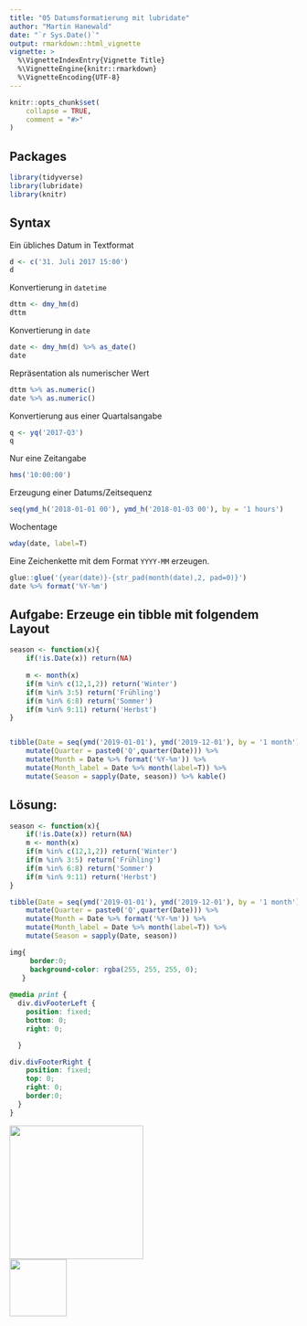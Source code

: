 ```yaml
---
title: "05 Datumsformatierung mit lubridate"
author: "Martin Hanewald"
date: "`r Sys.Date()`"
output: rmarkdown::html_vignette
vignette: >
  %\VignetteIndexEntry{Vignette Title}
  %\VignetteEngine{knitr::rmarkdown}
  %\VignetteEncoding{UTF-8}
---
```

    
```r
knitr::opts_chunk$set(
    collapse = TRUE,
    comment = "#>"
)
```

## Packages

```r
library(tidyverse)
library(lubridate)
library(knitr)
```

## Syntax

Ein übliches Datum in Textformat
```r
d <- c('31. Juli 2017 15:00')
d
```

Konvertierung in `datetime`
```r
dttm <- dmy_hm(d)
dttm
```


Konvertierung in `date`
```r
date <- dmy_hm(d) %>% as_date()
date
```

Repräsentation als numerischer Wert
```r
dttm %>% as.numeric()
date %>% as.numeric()
```

Konvertierung aus einer Quartalsangabe
```r
q <- yq('2017-Q3')
q
```

Nur eine Zeitangabe
```r
hms('10:00:00')
```

Erzeugung einer Datums/Zeitsequenz
```r
seq(ymd_h('2018-01-01 00'), ymd_h('2018-01-03 00'), by = '1 hours')
```

Wochentage
```r
wday(date, label=T)
```

Eine Zeichenkette mit dem Format `YYYY-MM` erzeugen.
```r
glue::glue('{year(date)}-{str_pad(month(date),2, pad=0)}')
date %>% format('%Y-%m')
```


## Aufgabe: Erzeuge ein tibble mit folgendem Layout 

```r
season <- function(x){
    if(!is.Date(x)) return(NA)
    
    m <- month(x)
    if(m %in% c(12,1,2)) return('Winter')
    if(m %in% 3:5) return('Frühling')
    if(m %in% 6:8) return('Sommer')
    if(m %in% 9:11) return('Herbst')
}


tibble(Date = seq(ymd('2019-01-01'), ymd('2019-12-01'), by = '1 month')) %>% 
    mutate(Quarter = paste0('Q',quarter(Date))) %>% 
    mutate(Month = Date %>% format('%Y-%m')) %>% 
    mutate(Month_label = Date %>% month(label=T)) %>% 
    mutate(Season = sapply(Date, season)) %>% kable()
```

## Lösung:

```r
season <- function(x){
    if(!is.Date(x)) return(NA)
    m <- month(x)
    if(m %in% c(12,1,2)) return('Winter')
    if(m %in% 3:5) return('Frühling')
    if(m %in% 6:8) return('Sommer')
    if(m %in% 9:11) return('Herbst')
}

tibble(Date = seq(ymd('2019-01-01'), ymd('2019-12-01'), by = '1 month')) %>% 
    mutate(Quarter = paste0('Q',quarter(Date))) %>% 
    mutate(Month = Date %>% format('%Y-%m')) %>% 
    mutate(Month_label = Date %>% month(label=T)) %>% 
    mutate(Season = sapply(Date, season))
```

```css
img{
     border:0;
     background-color: rgba(255, 255, 255, 0);
   }
   
@media print {
  div.divFooterLeft {
    position: fixed;
    bottom: 0;
    right: 0;

  }

div.divFooterRight {
    position: fixed;
    top: 0;
    right: 0;
    border:0;
  }    
}
```

<div class="divFooterLeft"><img src='../98_assets/ca_logo.svg' width="234px"></div>
<div class="divFooterRight"><img src='../98_assets/c_by_qunis.svg' width="100px"></div>



